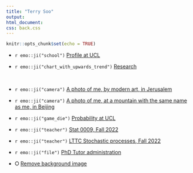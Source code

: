 ```yaml
---
title: "Terry Soo"
output: 
html_document: 
css: back.css
---
```




```r
knitr::opts_chunk$set(echo = TRUE)
```

* `r emo::ji("school")` [Profile at UCL](https://www.ucl.ac.uk/statistics/dr-terry-soo)



*  `r emo::ji("chart_with_upwards_trend")` [Research](https://tsoo-math.github.io/m3/research.html)

<br>

* `r emo::ji("camera")` [A photo of me, by modern art, in Jerusalem](https://tsoo-math.github.io/m3/tsrain.jpg)


* `r emo::ji("camera")` [A photo of me, at a mountain with the same name as me, in Beijing](https://tsoo-math.github.io/m3/terrysoo.htm)



* `r emo::ji("game_die")` [Probability at UCL](https://sites.google.com/view/probability-at-ucl/home?authuser=0)



* `r emo::ji("teacher")` [Stat 0009, Fall 2022](https://tsoo-math.github.io/ucl3/skeleton-stat9-2022.html)


* `r emo::ji("teacher")` [LTTC Stochastic processes, Fall 2022](https://tsoo-math.github.io/lttc/skeleton-LTTC-2022.html)


*   `r emo::ji("file")` [PhD Tutor administration](https://tsoo-math.github.io/ucl2/grst/links.html)




* &#x2B58; [Remove background image](https://tsoo-math.github.io/index-noback.html)


